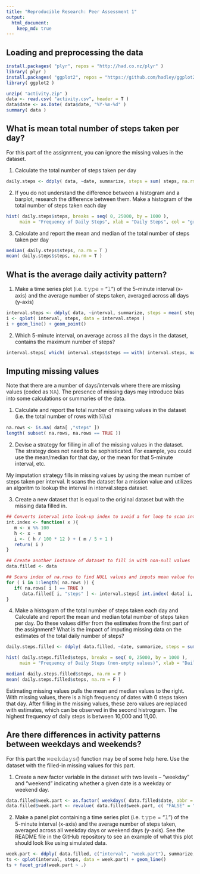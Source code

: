 ```yaml
---
title: "Reproducible Research: Peer Assessment 1"
output: 
  html_document:
    keep_md: true
---
```



## Loading and preprocessing the data
```r
install.packages( "plyr", repos = "http://had.co.nz/plyr" )
library( plyr )
install.packages( "ggplot2", repos = "https://github.com/hadley/ggplot2" )
library( ggplot2 )

unzip( "activity.zip" )
data <- read.csv( "activity.csv", header = T )
data$date <- as.Date( data$date, "%Y-%m-%d" )
summary( data )
```


## What is mean total number of steps taken per day?
For this part of the assignment, you can ignore the missing values in the dataset.

1. Calculate the total number of steps taken per day
```r
daily.steps <- ddply( data, ~date, summarize, steps = sum( steps, na.rm = T ))
```

2. If you do not understand the difference between a histogram and a barplot, research the difference between them. Make a histogram of the total number of steps taken each day
```r
hist( daily.steps$steps, breaks = seq( 0, 25000, by = 1000 ), 
     main = "Frequency of Daily Steps", xlab = "Daily Steps", col = "grey" )
```

3. Calculate and report the mean and median of the total number of steps taken per day
```r
median( daily.steps$steps, na.rm = T )
mean( daily.steps$steps, na.rm = T )
```

## What is the average daily activity pattern?
1. Make a time series plot (i.e. 𝚝𝚢𝚙𝚎 = "𝚕") of the 5-minute interval (x-axis) and the average number of steps taken, averaged across all days (y-axis)
```r
interval.steps <- ddply( data, ~interval, summarize, steps = mean( steps, na.rm = T ))
i <- qplot( interval, steps, data = interval.steps )
i + geom_line() + geom_point()
```

2. Which 5-minute interval, on average across all the days in the dataset, contains the maximum number of steps?
```r
interval.steps[ which( interval.steps$steps == with( interval.steps, max( steps ))), "interval" ]
```


## Imputing missing values
Note that there are a number of days/intervals where there are missing values (coded as 𝙽𝙰). The presence of missing days may introduce bias into some calculations or summaries of the data.

1. Calculate and report the total number of missing values in the dataset (i.e. the total number of rows with 𝙽𝙰s)
```r
na.rows <- is.na( data[ ,"steps" ])
length( subset( na.rows, na.rows == TRUE ))
```

2. Devise a strategy for filling in all of the missing values in the dataset. The strategy does not need to be sophisticated. For example, you could use the mean/median for that day, or the mean for that 5-minute interval, etc.

My imputation strategy fills in missing values by using the mean number of steps taken per interval. It scans the dataset for a mission value and utilizes an algoritm to lookup the interval in interval.steps dataset. 


3. Create a new dataset that is equal to the original dataset but with the missing data filled in.

```r
## Converts interval into look-up index to avoid a for loop to scan intervalSteps for interval mean
int.index <- function( x ){
   m <- x %% 100
   h <- x - m
   i <- ( h / 100 * 12 ) + ( m / 5 + 1 )
   return( i )
}

## Create another instance of dataset to fill in with non-null values
data.filled <- data

## Scans index of na.rows to find NULL values and inputs mean value for that interval
for ( i in 1:length( na.rows )) {
   if( na.rows[ i ] == TRUE )
      data.filled[ i, "steps" ] <- interval.steps[ int.index( data[ i, "interval"]), "steps" ]
}
```

4. Make a histogram of the total number of steps taken each day and Calculate and report the mean and median total number of steps taken per day. Do these values differ from the estimates from the first part of the assignment? What is the impact of imputing missing data on the estimates of the total daily number of steps?
```r
daily.steps.filled <- ddply( data.filled, ~date, summarize, steps = sum( steps ))

hist( daily.steps.filled$steps, breaks = seq( 0, 25000, by = 1000 ), 
     main = "Frequency of Daily Steps (non-empty values)", xlab = "Daily Steps", col = "grey" )

median( daily.steps.filled$steps, na.rm = F )
mean( daily.steps.filled$steps, na.rm = F )
```
Estimating missing values pulls the mean and median values to the right. With missing values, there is a high frequency of dates with 0 steps taken that day. After filling in the missing values, these zero values are replaced with estimates, which can be observed in the second histrogram. The highest frequency of daily steps is between 10,000 and 11,00. 



## Are there differences in activity patterns between weekdays and weekends?
For this part the 𝚠𝚎𝚎𝚔𝚍𝚊𝚢𝚜() function may be of some help here. Use the dataset with the filled-in missing values for this part.

1. Create a new factor variable in the dataset with two levels – “weekday” and “weekend” indicating whether a given date is a weekday or weekend day.
```r
data.filled$week.part <- as.factor( weekdays( data.filled$date, abbr = T ) %in% c("Sat", "Sun"))
data.filled$week.part <- revalue( data.filled$week.part, c( "FALSE" = "weekday", "TRUE" = "weekend" ))

```

2. Make a panel plot containing a time series plot (i.e. 𝚝𝚢𝚙𝚎 = "𝚕") of the 5-minute interval (x-axis) and the average number of steps taken, averaged across all weekday days or weekend days (y-axis). See the README file in the GitHub repository to see an example of what this plot should look like using simulated data.
```r
week.part <- ddply( data.filled, c("interval", "week.part"), summarize, steps = mean( steps, na.rm = T ))
ts <- qplot(interval, steps, data = week.part) + geom_line()
ts + facet_grid(week.part ~ .)
```